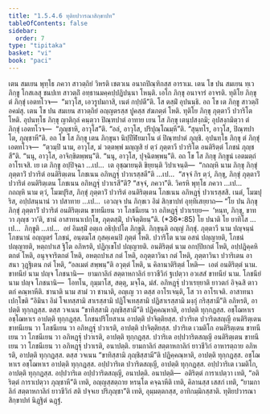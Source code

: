 ```yaml
---
title: "1.5.4.6 ทุติยปวารณาสิกฺขาปท"
tableOfContents: false
sidebar:
  order: 7
type: "tipitaka"
basket: "vi"
book: "paci"
---
```



<DynamicBreadcrumb />

<Division number="242" book="paci">

<Paragraph number="784" book="paci">
เตน สมเยน พุทฺโธ ภควา สาวตฺถิยํ วิหรติ เชตวเน อนาถปิณฺฑิกสฺส อาราเม. เตน โข ปน สมเยน ทฺเว ภิกฺขู โกสเลสุ ชนปเท สาวตฺถิํ อทฺธานมคฺคปฺปฏิปนฺนา โหนฺติ. เอโก ภิกฺขุ อนาจารํ อาจรติ. ทุติโย ภิกฺขุ ตํ ภิกฺขุํ เอตทโวจ—  “มาวุโส, เอวรูปมกาสิ, เนตํ กปฺปตี”ติ. โส ตสฺมิํ อุปนนฺธิ. อถ โข เต ภิกฺขู สาวตฺถิํ อคมํสุ. เตน โข ปน สมเยน สาวตฺถิยํ อญฺญตรสฺส ปูคสฺส สํฆภตฺตํ โหติ. ทุติโย ภิกฺขุ ภุตฺตาวี ปวาริโต โหติ. อุปนทฺโธ ภิกฺขุ ญาติกุลํ คนฺตฺวา ปิณฺฑปาตํ อาทาย เยน โส ภิกฺขุ เตนุปสงฺกมิ; อุปสงฺกมิตฺวา ตํ ภิกฺขุํ เอตทโวจ—  “ภุญฺชาหิ, อาวุโส”ติ. “อลํ, อาวุโส, ปริปุณฺโณมฺหี”ติ. “สุนฺทโร, อาวุโส, ปิณฺฑปาโต, ภุญฺชาหี”ติ. อถ โข โส ภิกฺขุ เตน ภิกฺขุนา นิปฺปีฬิยมาโน ตํ ปิณฺฑปาตํ ภุญฺชิ. อุปนทฺโธ ภิกฺขุ ตํ ภิกฺขุํ เอตทโวจ—  “ตฺวมฺปิ นาม, อาวุโส, มํ วตฺตพฺพํ มญฺญสิ ยํ ตฺวํ ภุตฺตาวี ปวาริโต อนติริตฺตํ โภชนํ ภุญฺชสี”ติ. “นนุ, อาวุโส, อาจิกฺขิตพฺพนฺ”ติ. “นนุ, อาวุโส, ปุจฺฉิตพฺพนฺ”ติ.
</Paragraph>

<Paragraph number="785" book="paci">
อถ โข โส ภิกฺขุ ภิกฺขูนํ เอตมตฺถํ อาโรเจสิ. เย เต ภิกฺขู อปฺปิจฺฉา …เป…  เต อุชฺฌายนฺติ ขิยฺยนฺติ วิปาเจนฺติ—  “กถญฺหิ นาม ภิกฺขุ ภิกฺขุํ ภุตฺตาวิํ ปวาริตํ อนติริตฺเตน โภชเนน อภิหฏฺฐุํ ปวาเรสฺสตี”ติ …เป…  “สจฺจํ กิร ตฺวํ, ภิกฺขุ, ภิกฺขุํ ภุตฺตาวิํ ปวาริตํ อนติริตฺเตน โภชเนน อภิหฏฺฐุํ ปวาเรสี”ติ? “สจฺจํ, ภควา”ติ. วิครหิ พุทฺโธ ภควา …เป…  กถญฺหิ นาม ตฺวํ, โมฆปุริส, ภิกฺขุํ ภุตฺตาวิํ ปวาริตํ อนติริตฺเตน โภชเนน อภิหฏฺฐุํ ปวาเรสฺสสิ. เนตํ, โมฆปุริส, อปฺปสนฺนานํ วา ปสาทาย …เป…  เอวญฺจ ปน ภิกฺขเว อิมํ สิกฺขาปทํ อุทฺทิเสยฺยาถ—
</Paragraph>

</Division>
<Division number="243" book="paci">

<Paragraph number="786" book="paci">
<Emphasis>“โย ปน ภิกฺขุ ภิกฺขุํ ภุตฺตาวิํ ปวาริตํ อนติริตฺเตน ขาทนีเยน วา โภชนีเยน วา อภิหฏฺฐุํ ปวาเรยฺย—  ‘หนฺท, ภิกฺขุ, ขาท วา ภุญฺช วา’ติ, ชานํ อาสาทนาเปกฺโข, ภุตฺตสฺมิํ, ปาจิตฺติยนฺ”</Emphasis>ติ. (*36*:<Emphasis>85</Emphasis>)
</Paragraph>

</Division>
<Division number="244" book="paci">

<Paragraph number="787" book="paci">
<Emphasis>โย ปนา</Emphasis>ติ โย ยาทิโส …เป…  <Emphasis>ภิกฺขู</Emphasis>ติ …เป…  อยํ อิมสฺมิํ อตฺเถ อธิปฺเปโต ภิกฺขูติ.
</Paragraph>

<Paragraph number="788" book="paci">
<Emphasis>ภิกฺขุนฺ</Emphasis>ติ อญฺญํ ภิกฺขุํ.
</Paragraph>

<Paragraph number="789" book="paci">
<Emphasis>ภุตฺตาวี</Emphasis> นาม ปญฺจนฺนํ โภชนานํ อญฺญตรํ โภชนํ, อนฺตมโส กุสคฺเคนปิ ภุตฺตํ โหติ.
</Paragraph>

<Paragraph number="790" book="paci">
<Emphasis>ปวาริโต</Emphasis> นาม อสนํ ปญฺญายติ, โภชนํ ปญฺญายติ, หตฺถปาเส ฐิโต อภิหรติ, ปฏิกฺเขโป ปญฺญายติ.
</Paragraph>

<Paragraph number="791" book="paci">
<Emphasis>อนติริตฺตํ</Emphasis> นาม อกปฺปิยกตํ โหติ, อปฺปฏิคฺคหิตกตํ โหติ, อนุจฺจาริตกตํ โหติ, อหตฺถปาเส กตํ โหติ, อภุตฺตาวินา กตํ โหติ, ภุตฺตาวินา ปวาริเตน อาสนา วุฏฺฐิเตน กตํ โหติ, “อลเมตํ สพฺพนฺ”ติ อวุตฺตํ โหติ, น คิลานาติริตฺตํ โหติ—  เอตํ อนติริตฺตํ นาม.
</Paragraph>

<Paragraph number="792" book="paci">
<Emphasis>ขาทนียํ</Emphasis> นาม ปญฺจ โภชนานิ—  ยามกาลิกํ สตฺตาหกาลิกํ ยาวชีวิกํ ฐเปตฺวา อวเสสํ ขาทนียํ นาม.
</Paragraph>

<Paragraph number="793" book="paci">
<Emphasis>โภชนียํ</Emphasis> นาม ปญฺจ โภชนานิ—  โอทโน, กุมฺมาโส, สตฺตุ, มจฺโฉ, มํสํ.
</Paragraph>

<Paragraph number="794" book="paci">
<Emphasis>อภิหฏฺฐุํ ปวาเรยฺยา</Emphasis>ติ ยาวตกํ อิจฺฉสิ ตาวตกํ คณฺหาหีติ.
</Paragraph>

<Paragraph number="795" book="paci">
<Emphasis>ชานาติ</Emphasis> นาม สามํ วา ชานาติ, อญฺเญ วา ตสฺส อาโรเจนฺติ, โส วา อาโรเจติ.
</Paragraph>

<Paragraph number="796" book="paci">
<Emphasis>อาสาทนาเปกฺโข</Emphasis>ติ “อิมินา อิมํ โจเทสฺสามิ สาเรสฺสามิ ปฏิโจเทสฺสามิ ปฏิสาเรสฺสามิ มงฺกุํ กริสฺสามี”ติ อภิหรติ, อาปตฺติ ทุกฺกฏสฺส. ตสฺส วจเนน “ขาทิสฺสามิ ภุญฺชิสฺสามี”ติ ปฏิคฺคณฺหาติ, อาปตฺติ ทุกฺกฏสฺส. อชฺโฌหาเร อชฺโฌหาเร อาปตฺติ ทุกฺกฏสฺส. โภชนปริโยสาเน อาปตฺติ ปาจิตฺติยสฺส.
</Paragraph>

</Division>
<Division number="245" book="paci">

<Paragraph number="797" book="paci">
ปวาริเต ปวาริตสญฺญี อนติริตฺเตน ขาทนีเยน วา โภชนีเยน วา อภิหฏฺฐุํ ปวาเรติ, อาปตฺติ ปาจิตฺติยสฺส. ปวาริเต เวมติโก อนติริตฺเตน ขาทนีเยน วา โภชนีเยน วา อภิหฏฺฐุํ ปวาเรติ, อาปตฺติ ทุกฺกฏสฺส. ปวาริเต อปฺปวาริตสญฺญี อนติริตฺเตน ขาทนีเยน วา โภชนีเยน วา อภิหฏฺฐุํ ปวาเรติ, อนาปตฺติ. ยามกาลิกํ สตฺตาหกาลิกํ ยาวชีวิกํ อาหารตฺถาย อภิหรติ, อาปตฺติ ทุกฺกฏสฺส. ตสฺส วจเนน “ขาทิสฺสามิ ภุญฺชิสฺสามี”ติ ปฏิคฺคณฺหาติ, อาปตฺติ ทุกฺกฏสฺส. อชฺโฌหาเร อชฺโฌหาเร อาปตฺติ ทุกฺกฏสฺส. อปฺปวาริเต ปวาริตสญฺญี, อาปตฺติ ทุกฺกฏสฺส. อปฺปวาริเต เวมติโก, อาปตฺติ ทุกฺกฏสฺส. อปฺปวาริเต อปฺปวาริตสญฺญี, อนาปตฺติ.
</Paragraph>

</Division>
<Division number="246" book="paci">

<Paragraph number="798" book="paci">
อนาปตฺติ—  อติริตฺตํ การาเปตฺวา เทติ, “อติริตฺตํ การาเปตฺวา ภุญฺชาหี”ติ เทติ, อญฺญสฺสตฺถาย หรนฺโต คจฺฉาหีติ เทติ, คิลานสฺส เสสกํ เทติ, “ยามกาลิกํ สตฺตาหกาลิกํ ยาวชีวิกํ สติ ปจฺจเย ปริภุญฺชา”ติ เทติ, อุมฺมตฺตกสฺส, อาทิกมฺมิกสฺสาติ.

</Paragraph>
</Division>

<Paragraph number="799" type="center" book="paci">
ทุติยปวารณาสิกฺขาปทํ นิฏฺฐิตํ ฉฏฺฐํ.
</Paragraph>